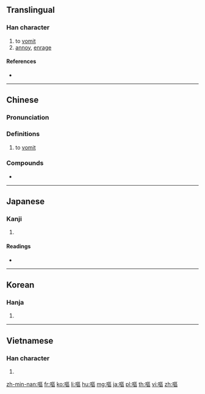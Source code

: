 {{also|呕}}
==Translingual==

===Han character===
{{Han char|rn=30|rad=口|as=11|sn=14|four=61016|canj=RSRR|ids=⿰口區}}

# to [[vomit]]
# [[annoy]], [[enrage]]

====References====
* {{Han ref|kx=0206.040|dkj=04200|dj=0429.020|hdz=10674.120|uh=5614|ud=22036|bh=B9C3|bd=47555}}

----

==Chinese==
{{zh-forms|s=呕}}

===Pronunciation===
{{zh-pron
|m=ǒu
|c=au2,heoi1
|h=pfs=éu
|md=
|mn=áu
|w=
|mc=y
|oc=y
|cat=v
}}

===Definitions===
{{zh-hanzi}}

# to [[vomit]]

===Compounds===
* {{zh-l|嘔吐}}

----

==Japanese==

===Kanji===
{{ja-kanji|grade=|rs=口11}}

# {{defn|lang=ja|sort=口11}}

====Readings====
* {{ja-readings|goon=[[う]] (u), [[く]] (ku)|kanon=[[おう]] (ō), [[く]] (ku)|kun=[[うたう]] (utau), [[はく]] (haku)}}

----

==Korean==

===Hanja===
{{ko-hanja|hangeul=[[구]], [[후]]|rv=gu, hu|mr=ku, hu}}

# {{defn|lang=ko|sort=口11}}

----

==Vietnamese==

===Han character===
{{vi-hantu|[[ẩu]], [[xua]]|rs=口11}}

# {{defn|lang=vi|sort=口11}}

[[zh-min-nan:嘔]]
[[fr:嘔]]
[[ko:嘔]]
[[li:嘔]]
[[hu:嘔]]
[[mg:嘔]]
[[ja:嘔]]
[[pl:嘔]]
[[th:嘔]]
[[vi:嘔]]
[[zh:嘔]]
